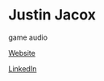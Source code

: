 # Justin Jacox

<Skills>

game audio

</Skills>

<Personal>

[Website](http://justinjacox.weebly.com)

[LinkedIn](https://www.linkedin.com/in/justin-jacox-76a68359)

</Personal>


